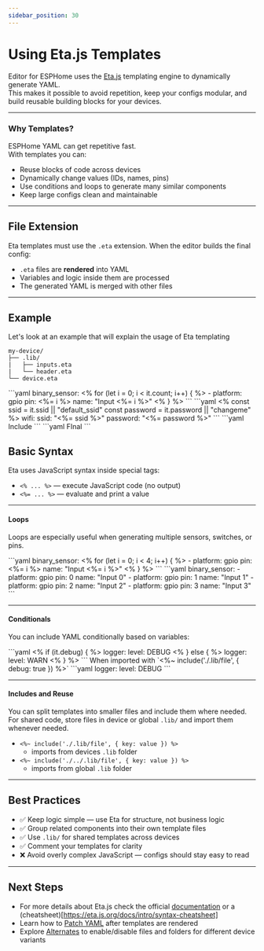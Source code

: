---
sidebar_position: 30
---


# Using Eta.js Templates

Editor for ESPHome uses the [Eta.js](https://eta.js.org) templating engine to dynamically generate YAML.  
This makes it possible to avoid repetition, keep your configs modular, and build reusable building blocks for your devices.

---

### Why Templates?

ESPHome YAML can get repetitive fast.  
With templates you can:

- Reuse blocks of code across devices
- Dynamically change values (IDs, names, pins)
- Use conditions and loops to generate many similar components
- Keep large configs clean and maintainable

---

## File Extension

Eta templates must use the `.eta` extension.
When the editor builds the final config:

- `.eta` files are **rendered** into YAML
- Variables and logic inside them are processed
- The generated YAML is merged with other files

---

## Example

Let's look at an example that will explain the usage of Eta templating


```
my-device/
├── .lib/
|   ├── inputs.eta
|   └── header.eta
└── device.eta
```

<Tabs>
  <TabItem value="lib_inputs" label=".lib/inputs.eta" defaults>
```yaml
binary_sensor:
<% for (let i = 0; i < it.count; i++) { %>
  - platform: gpio
    pin: <%= i %>
    name: "Input <%= i %>"
<% } %>
```
  </TabItem>
  <TabItem value="lib_header" label=".lib/header.eta">
```yaml
<%
  const ssid = it.ssid || "default_ssid"
  const password = it.password || "changeme"
%>
wifi:
  ssid: "<%= ssid %>"
  password: "<%= password %>"
```
  </TabItem>
  <TabItem value="device" label="device.eta">
```yaml
Include
```
  </TabItem>
    <TabItem value="fina" label="Compiled code">
```yaml
FInal
```
  </TabItem>
</Tabs>

## Basic Syntax

Eta uses JavaScript syntax inside special tags:

- `<% ... %>` — execute JavaScript code (no output)
- `<%= ... %>` — evaluate and print a value

---

#### Loops

Loops are especially useful when generating multiple sensors, switches, or pins.

<Tabs>
  <TabItem value="src" label="file.eta" defaults>
```yaml
binary_sensor:
<% for (let i = 0; i < 4; i++) { %>
  - platform: gpio
    pin: <%= i %>
    name: "Input <%= i %>"
<% } %>
```
  </TabItem>
  <TabItem value="tgt" label="file.yaml">
```yaml
binary_sensor:
  - platform: gpio
    pin: 0
    name: "Input 0"
  - platform: gpio
    pin: 1
    name: "Input 1"
  - platform: gpio
    pin: 2
    name: "Input 2"
  - platform: gpio
    pin: 3
    name: "Input 3"
```
  </TabItem>
</Tabs>

---

#### Conditionals

You can include YAML conditionally based on variables:

<Tabs>
  <TabItem value="src" label="file.eta" defaults>
```yaml
<% if (it.debug) { %>
logger:
  level: DEBUG
<% } else { %>
logger:
  level: WARN
<% } %>
```
  </TabItem>
  <TabItem value="tgt" label="file.yaml">
When imported with `<%~ include('./.lib/file', { debug: true }) %>`
```yaml
logger:
  level: DEBUG
```
  </TabItem>
</Tabs>

---

#### Includes and Reuse

You can split templates into smaller files and include them where needed.  
For shared code, store files in device or global `.lib/` and import them whenever needed.

 - `<%~ include('./.lib/file', { key: value }) %>`
   - imports from devices `.lib` folder
 - `<%~ include('./../.lib/file', { key: value }) %>`
    - imports from global `.lib` folder

---

## Best Practices

- ✅ Keep logic simple — use Eta for structure, not business logic  
- ✅ Group related components into their own template files  
- ✅ Use `.lib/` for shared templates across devices  
- ✅ Comment your templates for clarity  
- ❌ Avoid overly complex JavaScript — configs should stay easy to read  

---

## Next Steps

- For more details about Eta.js check the official [documentation](https://eta.js.org/docs/intro/template-syntax) or a (cheatsheet)[https://eta.js.org/docs/intro/syntax-cheatsheet]
- Learn how to [Patch YAML](./yaml-patch.md) after templates are rendered  
- Explore [Alternates](./alternates.md) to enable/disable files and folders for different device variants
